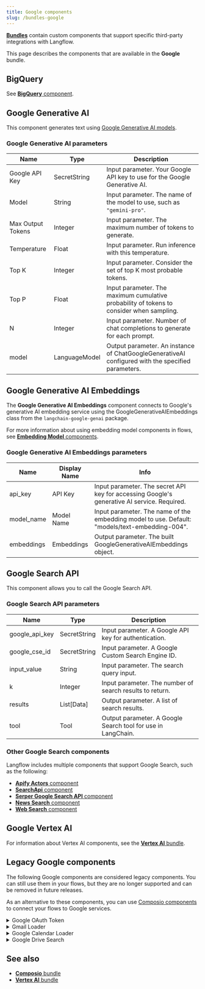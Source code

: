 ```yaml
---
title: Google components
slug: /bundles-google
---
```



<Icon name="Blocks" aria-hidden="true" /> [**Bundles**](/components-bundle-components) contain custom components that support specific third-party integrations with Langflow.

This page describes the components that are available in the **Google** bundle.

## BigQuery

See [**BigQuery** component](/integrations-google-big-query).

## Google Generative AI

This component generates text using [Google Generative AI models](https://cloud.google.com/vertex-ai/docs/).

### Google Generative AI parameters

| Name | Type | Description |
|------|------|-------------|
| Google API Key | SecretString | Input parameter. Your Google API key to use for the Google Generative AI. |
| Model | String | Input parameter. The name of the model to use, such as `"gemini-pro"`. |
| Max Output Tokens | Integer | Input parameter. The maximum number of tokens to generate. |
| Temperature | Float | Input parameter. Run inference with this temperature. |
| Top K | Integer | Input parameter. Consider the set of top K most probable tokens. |
| Top P | Float | Input parameter. The maximum cumulative probability of tokens to consider when sampling. |
| N | Integer | Input parameter. Number of chat completions to generate for each prompt. |
| model | LanguageModel | Output parameter. An instance of ChatGoogleGenerativeAI configured with the specified parameters. |

## Google Generative AI Embeddings

The **Google Generative AI Embeddings** component connects to Google's generative AI embedding service using the GoogleGenerativeAIEmbeddings class from the `langchain-google-genai` package.

For more information about using embedding model components in flows, see [**Embedding Model** components](/components-embedding-models).

### Google Generative AI Embeddings parameters

| Name | Display Name | Info |
|------|--------------|------|
| api_key | API Key | Input parameter. The secret API key for accessing Google's generative AI service. Required. |
| model_name | Model Name | Input parameter. The name of the embedding model to use. Default: "models/text-embedding-004". |
| embeddings | Embeddings | Output parameter. The built GoogleGenerativeAIEmbeddings object. |

## Google Search API

This component allows you to call the Google Search API.

### Google Search API parameters

| Name | Type | Description |
|------|------|-------------|
| google_api_key | SecretString | Input parameter. A Google API key for authentication. |
| google_cse_id | SecretString | Input parameter. A Google Custom Search Engine ID. |
| input_value | String | Input parameter. The search query input. |
| k | Integer | Input parameter. The number of search results to return. |
| results | List[Data] | Output parameter. A list of search results. |
| tool | Tool | Output parameter. A Google Search tool for use in LangChain. |

### Other Google Search components

Langflow includes multiple components that support Google Search, such as the following:

* [**Apify Actors** component](/integrations-apify)
* [**SearchApi** component](/bundles-searchapi)
* [**Serper Google Search API** component](/bundles-serper)
* [**News Search** component](/components-data#news-search)
* [**Web Search** component](/components-data#web-search)

## Google Vertex AI

For information about Vertex AI components, see the [**Vertex AI** bundle](/bundles-vertexai).

## Legacy Google components

The following Google components are considered legacy components.
You can still use them in your flows, but they are no longer supported and can be removed in future releases.

As an alternative to these components, you can use [Composio components](/integrations-composio) to connect your flows to Google services.

<details>
<summary>Google OAuth Token</summary>

The **Google OAuth Token** component was deprecated in Langflow 1.4.0.

To connect your flows to Google OAuth services, use [Composio components](/integrations-composio).

</details>

<details>
<summary>Gmail Loader</summary>

This component loads emails from Gmail using provided credentials and filters.

| Input       | Type             | Description                                                                          |
| ----------- | ---------------- | ------------------------------------------------------------------------------------ |
| json_string | SecretStrInput   | Input parameter. A JSON string containing OAuth 2.0 access token information for service account access. For information about creating a service account JSON, see [Service Account JSON](https://developers.google.com/identity/protocols/oauth2/service-account). |
| label_ids   | MessageTextInput | Input parameter. A comma-separated list of label IDs to filter emails.                                |
| max_results | MessageTextInput | Input parameter. The maximum number of emails to load.                                                |
| data   | Data | Output parameter.The loaded email data. |

</details>

<details>
<summary>Google Calendar Loader</summary>

This component accepts the following parameters:

| Input       | Type             | Description                                                                          |
| ----------- | ---------------- | ------------------------------------------------------------------------------------ |
| json_string | SecretStrInput   | Input parameter. A JSON string containing OAuth 2.0 access token information for service account access. For information about creating a service account JSON, see [Service Account JSON](https://developers.google.com/identity/protocols/oauth2/service-account). |
| document_id | MessageTextInput | Input parameter. A single Google Drive document ID.                                                   |
| docs   | Data | Output parameter. The loaded document data. |

</details>

<details>
<summary>Google Drive Search</summary>

This component searches Google Drive files using provided credentials and query parameters.

| Input          | Type             | Description                                                                          |
| -------------- | ---------------- | ------------------------------------------------------------------------------------ |
| token_string   | SecretStrInput   | Input parameter. A JSON string containing OAuth 2.0 access token information for service account access. For information about creating a service account JSON, see [Service Account JSON](https://developers.google.com/identity/protocols/oauth2/service-account).  |
| query_item     | DropdownInput    | Input parameter. The field to query.                                                                  |
| valid_operator | DropdownInput    | Input parameter. The operator to use in the query.                                                    |
| search_term    | MessageTextInput | Input parameter. The value to search for in the specified query item.                                 |
| query_string   | MessageTextInput | Input parameter. The query string used for searching.                      |
| doc_urls   | List[str] | Output parameter. The URLs of the found documents.                |
| doc_ids    | List[str] | Output parameter. The IDs of the found documents.                 |
| doc_titles | List[str] | Output parameter. The titles of the found documents.              |
| Data       | Data      | Output parameter. The document titles and URLs in a structured format. |

</details>

## See also

- [**Composio** bundle](/integrations-composio)
- [**Vertex AI** bundle](/bundles-vertexai)